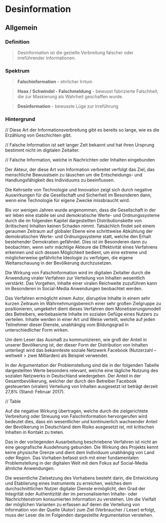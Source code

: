 
# Desinformation

## Allgemein

### Definition

> Desinformation ist die gezielte Verbreitung falscher oder irreführender
> Informationen.

### Spektrum

<WrappedByExample />

> **Falschinformation** - ehrlicher Irrtum

> **Hoax / Schwindel - Falschmeldung** - bewusst fabrizierte Falschheit, die zur
> Maskierung als Wahrheit geschaffen wurde.

> **Desinformation** - bewusste Lüge zur Irreführung

### Hintergrund

// Diese Art der Informationsverbreitung gibt es bereits so lange, wie es die
Erzählung von Geschichten gibt.

// Falsche Information ist seit langer Zeit bekannt und hat ihren Ursprung
bestimmt nicht im digitalen Zeitalter.

// Falsche Information, welche in Nachrichten oder Inhalten eingebunden

Der Akteur, der diese Art von Information verbreitet verfolgt das Ziel, das
menschliche Bewusstsein zu täuschen um die Entscheidungs- und Handlungsfähigkeit
des Individuums zu beeinflussen.

Die Kehrseite von Technologie und Innovation zeigt sich durch negative
Auswirkungen für die Gesellschaft und Sicherheit im Besonderen dann, wenn eine
Technologie für eigene Zwecke missbraucht wird.

Bis vor wenigen Jahren wurde angenommen, dass die Gesellschaft in der wir leben
eine stabile sei und demokratische Werte- und Ordnungssysteme durch die im
folgenden Kapitel dargestellten Distributionskette von (kritischen) Inhalten
keinen Schaden nimmt. Tatsächlich findet seit einem geraumen Zeitraum auf
globaler Ebene eine schrittweise Abkühlung der demokratischen Werte- und
Ordnungssysteme statt, welche den Erhalt bestehender Demokratien gefährdet. Dies
ist im Besonderen dann zu beobachten, wenn sehr mächtige Akteure die
Effektivität eines Verfahrens erkennen und sich dessen Möglichkeit bedient, um
eine extreme und möglicherweise gefährliche Ideologie zu verfolgen, die eigene
Weltanschauung in der Bevölkerung durchzusetzen.

Die Wirkung von Falschinformation wird im digitalen Zeitalter durch die
Anwendung viraler Verfahren zur Verteilung von Inhalten wesentlich verstärkt.
Das Vorgehen, Inhalte einer viralen Reichweite zuzuführen kann im Besonderen in
Social-Media Anwendungen beobachtet werden.

Das Verfahren ermöglicht einem Autor, disruptive Inhalte in einem sehr kurzen
Zeitraum im Wahrnehmungsbereich einer sehr großen Zielgruppe zu positionieren,
umgekehrt dient dieses Verfahren dem Monetisierungsmodell des Betreibers,
werbebasierte Inhalte im sozialen Gefüge eines Nutzers zu verteilen. Inhalte
werden in einer Art und Weise verteilt, welche auf jeden Teilnehmer dieser
Dienste, unabhängig vom Bildungsgrad in unterschiedlicher Form wirken.

Um dem Leser das Ausmaß zu kommunizieren, wie groß der Anteil in unserer
Bevölkerung ist, der dieser Form der Distribution von Inhalten unterliegt wird
das bekannteste soziale Netzwerk Facebook (Nutzerzahl – weltweit > zwei
Milliarden) als Beispiel verwendet.

In der Argumentation der Problemstellung sind die in der folgenden Tabelle
dargestellten Werte besonders relevant, welche eine tägliche Nutzung des
sozialen Netzwerks in Deutschland wiedergeben. Der Anteil in der
Gesamtbevölkerung, welcher der durch den Betreiber Facebook gesteuerten
(viralen) Verteilung von Inhalten ausgesetzt ist beträgt derzeit 27,8% (Stand:
Februar 2017).

// Table

Auf die negative Wirkung übertragen, welche durch die zielgerichtete Verbreitung
oder Streuung von Falschinformation hervorgerufen wird bedeutet dies, dass ein
wesentlicher und kontinuierlich wachsender Anteil der Bevölkerung in Deutschland
dem Risiko ausgesetzt ist, mit kritischen Inhalten in Kontakt zu treten.

Das in der vorliegenden Ausarbeitung beschriebene Verfahren ist nicht an eine
geografische Ausdehnung gebunden. Die Wirkung des Projekts kennt keine physische
Grenze und dient dem Individuum unabhängig von Land oder Region. Das Vorhaben
befasst sich mit einer fundamentalen Problemstellung in der digitalen Welt mit
dem Fokus auf Social-Media ähnliche Anwendungen.

Die wesentliche Zielsetzung des Vorhabens besteht darin, die Entwicklung und
Etablierung eines Instruments zu erreichen, welches dem durchschnittlichen
Nutzer digitaler Dienste ermöglicht, den Grad der Integrität oder Authentizität
der im personalisierten Inhalte- oder Nachrichtenstrom konsumierten Information
zu verstehen. Um die Vielfalt der möglichen Varianten zu erfassen auf deren die
Verteilung von Information von der Quelle (Autor) zum Ziel (Verbraucher / Leser)
erfolgt, muss der Leser die im Folgenden dargestellte Argumentation verstehen.
